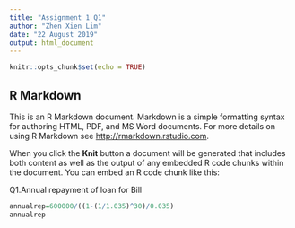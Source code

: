 ---
title: "Assignment 1 Q1"
author: "Zhen Xien Lim"
date: "22 August 2019"
output: html_document
---

```{r setup, include=FALSE}
knitr::opts_chunk$set(echo = TRUE)
```

## R Markdown

This is an R Markdown document. Markdown is a simple formatting syntax for authoring HTML, PDF, and MS Word documents. For more details on using R Markdown see <http://rmarkdown.rstudio.com>.

When you click the **Knit** button a document will be generated that includes both content as well as the output of any embedded R code chunks within the document. You can embed an R code chunk like this:

Q1.Annual repayment of loan for Bill 
```{r}
annualrep=600000/((1-(1/1.035)^30)/0.035)
annualrep
```

